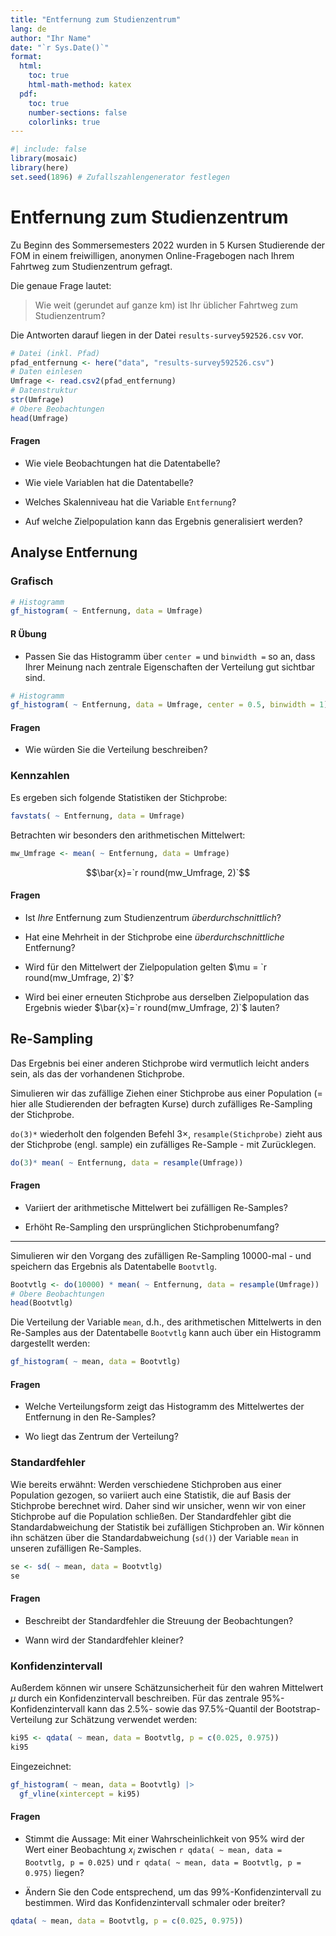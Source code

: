 ```yaml
---
title: "Entfernung zum Studienzentrum"
lang: de
author: "Ihr Name"
date: "`r Sys.Date()`"
format: 
  html:
    toc: true
    html-math-method: katex
  pdf:
    toc: true
    number-sections: false
    colorlinks: true 
---
```


```r
#| include: false
library(mosaic)
library(here)
set.seed(1896) # Zufallszahlengenerator festlegen
```

# Entfernung zum Studienzentrum

Zu Beginn des Sommersemesters 2022 wurden in 5 Kursen Studierende der FOM in einem freiwilligen, anonymen Online-Fragebogen nach Ihrem Fahrtweg zum Studienzentrum gefragt.

Die genaue Frage lautet:

> Wie weit (gerundet auf ganze km) ist Ihr üblicher Fahrtweg zum Studienzentrum?

Die Antworten darauf liegen in der Datei `results-survey592526.csv` vor.

<!-- Technischer Hinweis: das Paket here (https://here.r-lib.org/) ermöglicht einen einfacheren Umgang mit Datei(pfaden) innerhalb von RStudio Projekten. Die csv Datei "results-survey592526.csv" befindet sich im Projektordner "data". -->

```r
# Datei (inkl. Pfad)
pfad_entfernung <- here("data", "results-survey592526.csv")
# Daten einlesen
Umfrage <- read.csv2(pfad_entfernung)
# Datenstruktur
str(Umfrage)
# Obere Beobachtungen
head(Umfrage)
```

#### Fragen

- Wie viele Beobachtungen hat die Datentabelle?

- Wie viele Variablen hat die Datentabelle?

- Welches Skalenniveau hat die Variable `Entfernung`?

- Auf welche Zielpopulation kann das Ergebnis generalisiert werden?

## Analyse Entfernung

### Grafisch

```r
# Histogramm
gf_histogram( ~ Entfernung, data = Umfrage)
```


#### R Übung

- Passen Sie das Histogramm über `center = ` und `binwidth = ` so an, dass Ihrer Meinung nach zentrale Eigenschaften der Verteilung gut sichtbar sind.

```r
# Histogramm
gf_histogram( ~ Entfernung, data = Umfrage, center = 0.5, binwidth = 1)
```

#### Fragen

- Wie würden Sie die Verteilung beschreiben?

### Kennzahlen

Es ergeben sich folgende Statistiken der Stichprobe:

```r
favstats( ~ Entfernung, data = Umfrage)
```

Betrachten wir besonders den arithmetischen Mittelwert:

```r
mw_Umfrage <- mean( ~ Entfernung, data = Umfrage)
```

$$\bar{x}=`r round(mw_Umfrage, 2)`$$

#### Fragen

- Ist *Ihre* Entfernung zum Studienzentrum *überdurchschnittlich*?

- Hat eine Mehrheit in der Stichprobe eine *überdurchschnittliche* Entfernung?

- Wird für den Mittelwert der Zielpopulation gelten $\mu = `r round(mw_Umfrage, 2)`$?

- Wird bei einer erneuten Stichprobe aus derselben Zielpopulation das Ergebnis wieder  $\bar{x}=`r round(mw_Umfrage, 2)`$ lauten?

## Re-Sampling

Das Ergebnis bei einer anderen Stichprobe wird vermutlich leicht anders sein, als das der vorhandenen Stichprobe.

Simulieren wir das zufällige Ziehen einer Stichprobe aus einer Population (= hier alle Studierenden der befragten Kurse) durch zufälliges Re-Sampling der Stichprobe.

`do(3)*` wiederholt den folgenden Befehl $3\times$, `resample(Stichprobe)` zieht aus der Stichprobe (engl. sample) ein zufälliges Re-Sample - mit Zurücklegen. 

```r
do(3)* mean( ~ Entfernung, data = resample(Umfrage))
```

#### Fragen

- Variiert der arithmetische Mittelwert bei zufälligen Re-Samples?

- Erhöht Re-Sampling den ursprünglichen Stichprobenumfang?

***

Simulieren wir den Vorgang des zufälligen Re-Sampling 10000-mal - und speichern das Ergebnis als Datentabelle `Bootvtlg`.

```r
Bootvtlg <- do(10000) * mean( ~ Entfernung, data = resample(Umfrage))
# Obere Beobachtungen
head(Bootvtlg)
```

Die Verteilung der Variable `mean`, d.h., des arithmetischen Mittelwerts in den Re-Samples aus der Datentabelle `Bootvtlg` kann auch über ein Histogramm dargestellt werden:

```r
gf_histogram( ~ mean, data = Bootvtlg)
```

#### Fragen

- Welche Verteilungsform zeigt das Histogramm des Mittelwertes der Entfernung in den Re-Samples?

- Wo liegt das Zentrum der Verteilung?

### Standardfehler

Wie bereits erwähnt: Werden verschiedene Stichproben aus einer Population gezogen, so variiert auch eine Statistik, die auf Basis der Stichprobe berechnet wird.
Daher sind wir unsicher, wenn wir von einer Stichprobe auf die Population schließen.
Der Standardfehler gibt die Standardabweichung der Statistik bei zufälligen Stichproben an.
Wir können ihn schätzen über die Standardabweichung (`sd()`) der Variable `mean` in unseren zufälligen Re-Samples. 

```r
se <- sd( ~ mean, data = Bootvtlg)
se
```

#### Fragen

- Beschreibt der Standardfehler die Streuung der Beobachtungen?

- Wann wird der Standardfehler kleiner?

### Konfidenzintervall

Außerdem können wir unsere Schätzunsicherheit für den wahren Mittelwert $\mu$ durch ein Konfidenzintervall beschreiben.
Für das zentrale 95%-Konfidenzintervall kann das 2.5%- sowie das 97.5%-Quantil der Bootstrap-Verteilung zur Schätzung verwendet werden:

```r
ki95 <- qdata( ~ mean, data = Bootvtlg, p = c(0.025, 0.975))
ki95
```


Eingezeichnet:

```r
gf_histogram( ~ mean, data = Bootvtlg) |>
  gf_vline(xintercept = ki95)
```

#### Fragen

- Stimmt die Aussage: Mit einer Wahrscheinlichkeit von 95% wird der Wert einer Beobachtung $x_i$ zwischen `r qdata( ~ mean, data = Bootvtlg, p = 0.025)` und `r qdata( ~ mean, data = Bootvtlg, p = 0.975)` liegen?

- Ändern Sie den Code entsprechend, um das 99%-Konfidenzintervall zu bestimmen. Wird das Konfidenzintervall schmaler oder breiter?

```r
qdata( ~ mean, data = Bootvtlg, p = c(0.025, 0.975))
```




